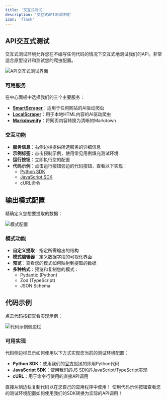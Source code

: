 ```yaml
---
title: '交互式测试'
description: '交互式API测试环境'
icon: 'flask'
---
```


## API交互式测试

交互式测试环境允许您在不编写任何代码的情况下交互式地测试我们的API。非常适合原型设计和测试您的爬虫配置。

<Frame>
  <img src="/images/dashboard/playground-1.png" alt="API交互式测试界面" />
</Frame>

### 可用服务

在中心面板中选择我们的三个主要服务：

- [**SmartScraper**](/services/smartscraper)：适用于任何网站的AI驱动爬虫
- [**LocalScraper**](/services/localscraper)：用于本地HTML内容的AI驱动爬虫
- [**Markdownify**](/services/markdownify)：将网页内容转换为清晰的Markdown

### 交互功能

- **服务信息**：右侧边栏提供所选服务的详细信息
- **示例标签**：点击预制示例，使用常见用例填充测试环境
- **运行按钮**：立即执行您的配置
- **代码示例**：点击运行按钮旁边的代码按钮，查看以下实现：
  - [Python SDK](/sdks/python)
  - [JavaScript SDK](/sdks/javascript)
  - cURL命令

## 输出模式配置

精确定义您想要提取的数据：

<Frame>
  <img src="/images/dashboard/playground-2.png" alt="模式配置" />
</Frame>

### 模式功能

- **自定义提取**：指定所需输出的结构
- **模式编辑器**：定义数据字段的可视化界面
- **预览**：查看您的模式如何映射到提取的数据
- **多种格式**：预览和复制您的模式：
  - Pydantic (Python)
  - Zod (TypeScript)
  - JSON Schema

## 代码示例

点击代码按钮查看实现示例：

<Frame>
  <img src="/images/dashboard/playground-3.png" alt="代码示例侧边栏" />
</Frame>

### 可用实现

代码侧边栏显示如何使用以下方式实现您当前的测试环境配置：

- **Python SDK**：使用我们的[官方SDK](/sdks/python)的即用Python代码
- **JavaScript SDK**：使用我们的[JS SDK](/sdks/javascript)的JavaScript/TypeScript实现
- **cURL**：用于命令行使用的直接API调用

<Tip>
直接从侧边栏复制代码以在您自己的应用程序中使用！
</Tip>

<Tip>
使用代码示例按钮查看您的测试环境配置如何使用我们的SDK转换为实际的API调用！
</Tip> 